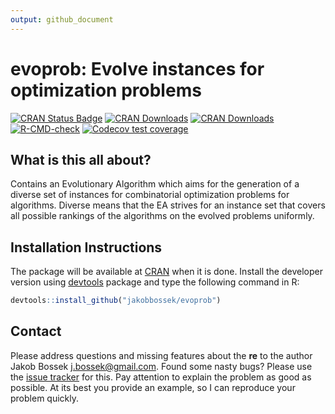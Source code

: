 ```yaml
---
output: github_document
---
```

# evoprob: Evolve instances for optimization problems

<!-- badges: start -->
[![CRAN Status Badge](http://www.r-pkg.org/badges/version/evoprob)](http://cran.r-project.org/web/packages/evoprob)
[![CRAN Downloads](http://cranlogs.r-pkg.org/badges/evoprob)](http://cran.rstudio.com/web/packages/evoprob/index.html)
[![CRAN Downloads](http://cranlogs.r-pkg.org/badges/grand-total/evoprob?color=orange)](http://cran.rstudio.com/web/packages/evoprob/index.html)
[![R-CMD-check](https://github.com/jakobbossek/evoprob/workflows/R-CMD-check/badge.svg)](https://github.com/jakobbossek/evoprob/actions)
[![Codecov test coverage](https://codecov.io/gh/jakobbossek/evoprob/branch/main/graph/badge.svg)](https://codecov.io/gh/jakobbossek/evoprob?branch=main)
<!-- badges: end -->

## What is this all about?

Contains an Evolutionary Algorithm which aims for the generation of a diverse set of instances for combinatorial optimization problems for \eqn{n \geq 2} algorithms. Diverse means that the EA strives for an instance set that covers all \eqn{n!} possible rankings of the algorithms on the evolved problems uniformly.

## Installation Instructions

The package will be available at [CRAN](http://cran.r-project.org) when it is done. Install the developer version using [devtools](https://github.com/hadley/devtools) package and type the following command in R:

```r
devtools::install_github("jakobbossek/evoprob")
```

## Contact

Please address questions and missing features about the **re** to the author Jakob Bossek <j.bossek@gmail.com>. Found some nasty bugs? Please use the [issue tracker](https://github.com/jakobbossek/evoprob/issues) for this. Pay attention to explain the problem as good as possible. At its best you provide an example, so I can reproduce your problem quickly.



